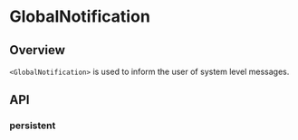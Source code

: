 
<Meta title="Components/Notifications/Global Notification" />

# GlobalNotification

<ResourceLinks
  sourceCode="https://github.com/cultureamp/kaizen-design-system/tree/main/packages/components/src/Notification/GlobalNotification"
  figma="https://www.figma.com/file/eZKEE5kXbEMY3lx84oz8iN/%F0%9F%92%9C-UI-Kit%3A-Heart?type=design&node-id=1929%3A21283&mode=design&t=HmSOpdHdka19ZmTO-1"
  designGuidelines="https://cultureamp.atlassian.net/wiki/spaces/DesignSystem/pages/3082060757/Global+Notification"
  className="!mb-8"
/>

<KAIOInstallation exportNames="GlobalNotification" />

## Overview

`<GlobalNotification>` is used to inform the user of system level messages.

<Canvas of={GlobalNotificationExamples.Playground} />

## API

<Controls of={GlobalNotificationExamples.Playground} />

### persistent

<Description of={GlobalNotificationExamples.Persistent} />
<Canvas of={GlobalNotificationExamples.Persistent} />
